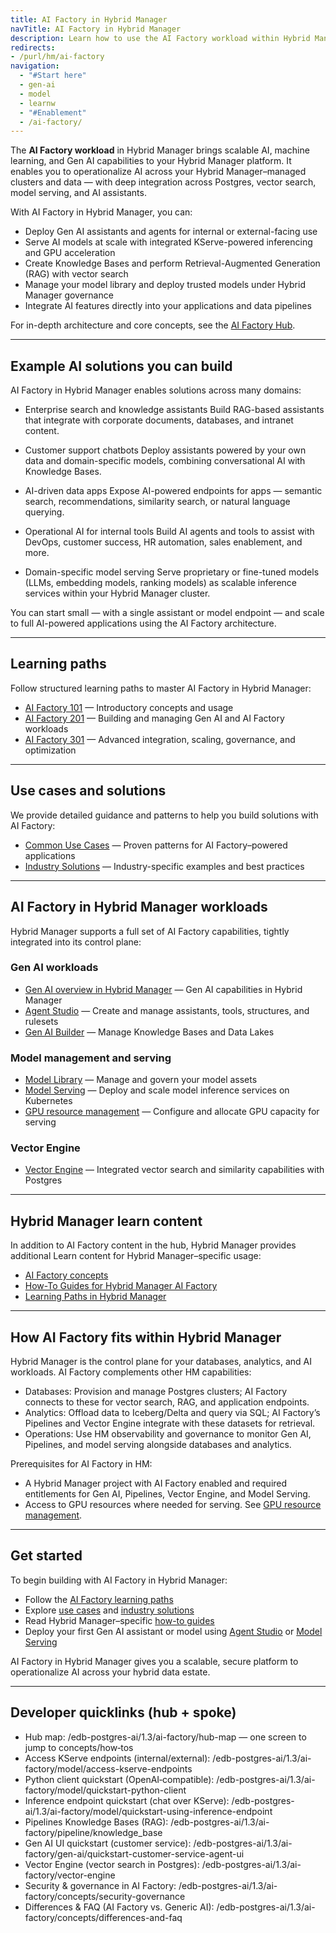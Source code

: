 ```yaml
---
title: AI Factory in Hybrid Manager
navTitle: AI Factory in Hybrid Manager
description: Learn how to use the AI Factory workload within Hybrid Manager (Hybrid Manager AI Factory), including Gen AI, model serving, vector search, and knowledge bases. Explore learning paths, use cases, and Hybrid Manager-specific capabilities.
redirects:
- /purl/hm/ai-factory
navigation:
  - "#Start here"
  - gen-ai
  - model
  - learnw
  - "#Enablement"
  - /ai-factory/
---
```


The **AI Factory workload** in Hybrid Manager brings scalable AI, machine learning, and Gen AI capabilities to your Hybrid Manager platform. It enables you to operationalize AI across your Hybrid Manager–managed clusters and data — with deep integration across Postgres, vector search, model serving, and AI assistants.

With AI Factory in Hybrid Manager, you can:

-   Deploy Gen AI assistants and agents for internal or external-facing use
-   Serve AI models at scale with integrated KServe-powered inferencing and GPU acceleration
-   Create Knowledge Bases and perform Retrieval-Augmented Generation (RAG) with vector search
-   Manage your model library and deploy trusted models under Hybrid Manager governance
-   Integrate AI features directly into your applications and data pipelines

For in-depth architecture and core concepts, see the [AI Factory Hub](/edb-postgres-ai/1.3/ai-factory/).

* * *

## Example AI solutions you can build

AI Factory in Hybrid Manager enables solutions across many domains:

-   Enterprise search and knowledge assistants
    Build RAG-based assistants that integrate with corporate documents, databases, and intranet content.

-   Customer support chatbots
    Deploy assistants powered by your own data and domain-specific models, combining conversational AI with Knowledge Bases.

-   AI-driven data apps
    Expose AI-powered endpoints for apps — semantic search, recommendations, similarity search, or natural language querying.

-   Operational AI for internal tools
    Build AI agents and tools to assist with DevOps, customer success, HR automation, sales enablement, and more.

-   Domain-specific model serving
    Serve proprietary or fine-tuned models (LLMs, embedding models, ranking models) as scalable inference services within your Hybrid Manager cluster.

You can start small — with a single assistant or model endpoint — and scale to full AI-powered applications using the AI Factory architecture.

* * *

## Learning paths

Follow structured learning paths to master AI Factory in Hybrid Manager:

-   [AI Factory 101](/edb-postgres-ai/1.3/ai-factory/learn/101) — Introductory concepts and usage
-   [AI Factory 201](/edb-postgres-ai/1.3/ai-factory/learn/201) — Building and managing Gen AI and AI Factory workloads
-   [AI Factory 301](/edb-postgres-ai/1.3/ai-factory/learn/301) — Advanced integration, scaling, governance, and optimization

* * *

## Use cases and solutions

We provide detailed guidance and patterns to help you build solutions with AI Factory:

-   [Common Use Cases](/edb-postgres-ai/1.3/ai-factory/learn/use-cases) — Proven patterns for AI Factory–powered applications
-   [Industry Solutions](/edb-postgres-ai/1.3/ai-factory/learn/solutions) — Industry-specific examples and best practices

* * *

## AI Factory in Hybrid Manager workloads

Hybrid Manager supports a full set of AI Factory capabilities, tightly integrated into its control plane:

### Gen AI workloads

-   [Gen AI overview in Hybrid Manager](/edb-postgres-ai/1.3/hybrid-manager/ai-factory/gen-ai/) — Gen AI capabilities in Hybrid Manager
-   [Agent Studio](/edb-postgres-ai/1.3/hybrid-manager/ai-factory/gen-ai/agent-studio) — Create and manage assistants, tools, structures, and rulesets
-   [Gen AI Builder](/edb-postgres-ai/1.3/hybrid-manager/ai-factory/gen-ai/builder) — Manage Knowledge Bases and Data Lakes

### Model management and serving

-   [Model Library](/edb-postgres-ai/1.3/ai-factory/model/library) — Manage and govern your model assets
-   [Model Serving](/edb-postgres-ai/1.3/ai-factory/model/serving/) — Deploy and scale model inference services on Kubernetes
-   [GPU resource management](/edb-postgres-ai/1.3/hybrid-manager/ai-factory/model/gpu) — Configure and allocate GPU capacity for serving

### Vector Engine

-   [Vector Engine](/edb-postgres-ai/1.3/ai-factory/vector-engine) — Integrated vector search and similarity capabilities with Postgres

* * *

## Hybrid Manager learn content

In addition to AI Factory content in the hub, Hybrid Manager provides additional Learn content for Hybrid Manager–specific usage:

-   [AI Factory concepts](/edb-postgres-ai/1.3/ai-factory/concepts)
-   [How-To Guides for Hybrid Manager AI Factory](/edb-postgres-ai/1.3/hybrid-manager/ai-factory/learn/how-to/)
-   [Learning Paths in Hybrid Manager](/edb-postgres-ai/1.3/hybrid-manager/ai-factory/learn/paths/)

* * *

## How AI Factory fits within Hybrid Manager

Hybrid Manager is the control plane for your databases, analytics, and AI workloads. AI Factory complements other HM capabilities:

-   Databases: Provision and manage Postgres clusters; AI Factory connects to these for vector search, RAG, and application endpoints.
-   Analytics: Offload data to Iceberg/Delta and query via SQL; AI Factory’s Pipelines and Vector Engine integrate with these datasets for retrieval.
-   Operations: Use HM observability and governance to monitor Gen AI, Pipelines, and model serving alongside databases and analytics.

Prerequisites for AI Factory in HM:

-   A Hybrid Manager project with AI Factory enabled and required entitlements for Gen AI, Pipelines, Vector Engine, and Model Serving.
-   Access to GPU resources where needed for serving. See [GPU resource management](/edb-postgres-ai/1.3/hybrid-manager/ai-factory/model/gpu).

* * *

## Get started

To begin building with AI Factory in Hybrid Manager:

-   Follow the [AI Factory learning paths](/edb-postgres-ai/1.3/hybrid-manager/ai-factory/learn/paths/)
-   Explore [use cases](/edb-postgres-ai/1.3/ai-factory/learn/use-cases) and [industry solutions](/edb-postgres-ai/1.3/ai-factory/learn/solutions)
-   Read Hybrid Manager–specific [how-to guides](/edb-postgres-ai/1.3/hybrid-manager/ai-factory/learn/how-to/)
-   Deploy your first Gen AI assistant or model using [Agent Studio](/edb-postgres-ai/1.3/hybrid-manager/ai-factory/gen-ai/agent-studio) or [Model Serving](/edb-postgres-ai/1.3/ai-factory/model/serving/)

AI Factory in Hybrid Manager gives you a scalable, secure platform to operationalize AI across your hybrid data estate.

* * *



## Developer quicklinks (hub + spoke)

- Hub map: /edb-postgres-ai/1.3/ai-factory/hub-map — one screen to jump to concepts/how‑tos
- Access KServe endpoints (internal/external): /edb-postgres-ai/1.3/ai-factory/model/access-kserve-endpoints
- Python client quickstart (OpenAI‑compatible): /edb-postgres-ai/1.3/ai-factory/model/quickstart-python-client
- Inference endpoint quickstart (chat over KServe): /edb-postgres-ai/1.3/ai-factory/model/quickstart-using-inference-endpoint
- Pipelines Knowledge Bases (RAG): /edb-postgres-ai/1.3/ai-factory/pipeline/knowledge_base
- Gen AI UI quickstart (customer service): /edb-postgres-ai/1.3/ai-factory/gen-ai/quickstart-customer-service-agent-ui
- Vector Engine (vector search in Postgres): /edb-postgres-ai/1.3/ai-factory/vector-engine
- Security & governance in AI Factory: /edb-postgres-ai/1.3/ai-factory/concepts/security-governance
- Differences & FAQ (AI Factory vs. Generic AI): /edb-postgres-ai/1.3/ai-factory/concepts/differences-and-faq
